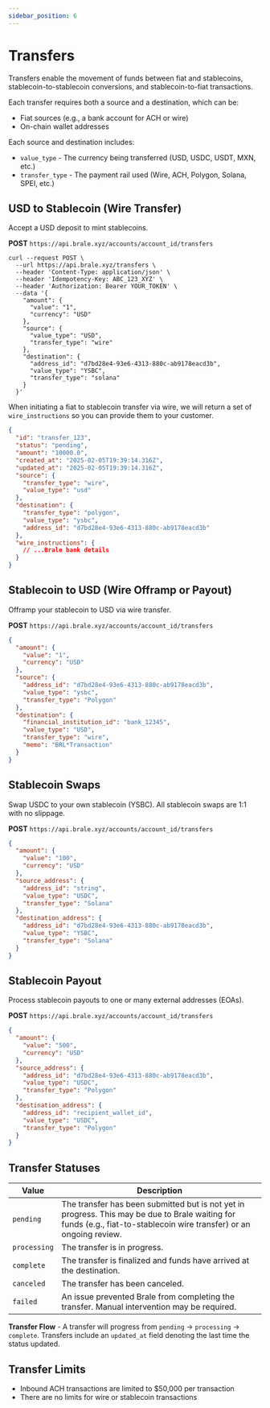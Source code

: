 ```yaml
---
sidebar_position: 6
---
```


# Transfers

Transfers enable the movement of funds between fiat and stablecoins, stablecoin-to-stablecoin conversions, and stablecoin-to-fiat transactions.

Each transfer requires both a source and a destination, which can be:

- Fiat sources (e.g., a bank account for ACH or wire)
- On-chain wallet addresses

Each source and destination includes:

- `value_type` - The currency being transferred (USD, USDC, USDT, MXN, etc.)
- `transfer_type` - The payment rail used (Wire, ACH, Polygon, Solana, SPEI, etc.)

## USD to Stablecoin (Wire Transfer)

Accept a USD deposit to mint stablecoins.

**POST** `https://api.brale.xyz/accounts/account_id/transfers`

```shell title="Request Body" showLineNumbers
curl --request POST \
  --url https://api.brale.xyz/transfers \
  --header 'Content-Type: application/json' \
  --header 'Idempotency-Key: ABC_123_XYZ' \
  --header 'Authorization: Bearer YOUR_TOKEN' \
  --data '{
    "amount": {
      "value": "1",
      "currency": "USD"
    },
    "source": {
      "value_type": "USD",
      "transfer_type": "wire"
    },
    "destination": {
      "address_id": "d7bd28e4-93e6-4313-880c-ab9178eacd3b",
      "value_type": "YSBC",
      "transfer_type": "solana"
    }
  }'
```

When initiating a fiat to stablecoin transfer via wire, we will return a set of `wire_instructions` so you can provide them to your customer.

```json title="Response Body" showLineNumbers
{
  "id": "transfer_123",
  "status": "pending",
  "amount": "10000.0",
  "created_at": "2025-02-05T19:39:14.316Z",
  "updated_at": "2025-02-05T19:39:14.316Z",
  "source": {
    "transfer_type": "wire",
    "value_type": "usd"
  },
  "destination": {
    "transfer_type": "polygon",
    "value_type": "ysbc",
    "address_id": "d7bd28e4-93e6-4313-880c-ab9178eacd3b"
  },
  "wire_instructions": {
    // ...Brale bank details
  }
}
```

## Stablecoin to USD (Wire Offramp or Payout)

Offramp your stablecoin to USD via wire transfer.

**POST** `https://api.brale.xyz/accounts/account_id/transfers`

```json title="Request Body" showLineNumbers
{
  "amount": {
    "value": "1",
    "currency": "USD"
  },
  "source": {
    "address_id": "d7bd28e4-93e6-4313-880c-ab9178eacd3b",
    "value_type": "ysbc",
    "transfer_type": "Polygon"
  },
  "destination": {
    "financial_institution_id": "bank_12345",
    "value_type": "USD",
    "transfer_type": "wire",
    "memo": "BRL*Transaction"
  }
}
```

## Stablecoin Swaps

Swap USDC to your own stablecoin (YSBC). All stablecoin swaps are 1:1 with no slippage.

**POST** `https://api.brale.xyz/accounts/account_id/transfers`

```json title="Request Body" showLineNumbers
{
  "amount": {
    "value": "100",
    "currency": "USD"
  },
  "source_address": {
    "address_id": "string",
    "value_type": "USDC",
    "transfer_type": "Solana"
  },
  "destination_address": {
    "address_id": "d7bd28e4-93e6-4313-880c-ab9178eacd3b",
    "value_type": "YSBC",
    "transfer_type": "Solana"
  }
}
```

## Stablecoin Payout

Process stablecoin payouts to one or many external addresses (EOAs).

**POST** `https://api.brale.xyz/accounts/account_id/transfers`

```json title="Request Body" showLineNumbers
{
  "amount": {
    "value": "500",
    "currency": "USD"
  },
  "source_address": {
    "address_id": "d7bd28e4-93e6-4313-880c-ab9178eacd3b",
    "value_type": "USDC",
    "transfer_type": "Polygon"
  },
  "destination_address": {
    "address_id": "recipient_wallet_id",
    "value_type": "USDC",
    "transfer_type": "Polygon"
  }
}
```

## Transfer Statuses

| Value        | Description                                                                                                                                                           |
| ------------ | --------------------------------------------------------------------------------------------------------------------------------------------------------------------- |
| `pending`    | The transfer has been submitted but is not yet in progress. This may be due to Brale waiting for funds (e.g., fiat-to-stablecoin wire transfer) or an ongoing review. |
| `processing` | The transfer is in progress.                                                                                                                                          |
| `complete`   | The transfer is finalized and funds have arrived at the destination.                                                                                                  |
| `canceled`   | The transfer has been canceled.                                                                                                                                       |
| `failed`     | An issue prevented Brale from completing the transfer. Manual intervention may be required.                                                                           |

**Transfer Flow** - A transfer will progress from `pending` → `processing` → `complete`. Transfers include an `updated_at` field denoting the last time the status updated.

## Transfer Limits

- Inbound ACH transactions are limited to $50,000 per transaction
- There are no limits for wire or stablecoin transactions
